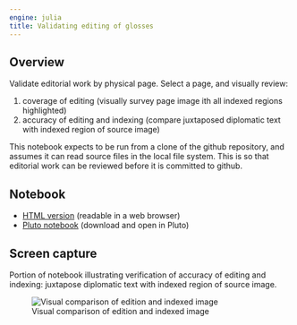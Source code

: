 ```yaml
---
engine: julia
title: Validating editing of glosses
---
```



## Overview

Validate editorial work by physical page. Select a page, and visually review:

1. coverage of editing (visually survey page image ith all indexed regions highlighted)
2. accuracy of editing and indexing (compare juxtaposed diplomatic text with indexed region of source image)

::: {.callout-note title="Requirements"}
This notebook expects to be run from a clone of the github repository, and assumes it can read source files in the local file system. This is so that editorial work can be reviewed before it is committed to github.
:::

## Notebook

- [HTML version](./validator.html) (readable in a web browser)
- [Pluto notebook](https://raw.githubusercontent.com/neelsmith/complutensian-texts/refs/heads/main/pluto/editing/validator.jl) (download and open in Pluto)

## Screen capture

Portion of notebook illustrating verification of accuracy of editing and indexing: juxtapose diplomatic text with indexed region of source image.

![Visual comparison of edition and indexed image](./nb-validate-targum.png)